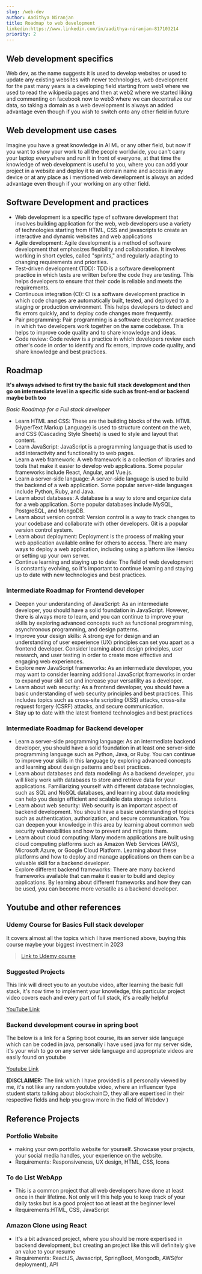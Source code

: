 ```yaml
---
slug: /web-dev
author: Aadithya Niranjan 
title: Roadmap to web development
linkedin:https://www.linkedin.com/in/aadithya-niranjan-817103214
priority: 2
---
```


## Web development specifics

Web dev, as the name suggests it is used to develop websites or used to update any existing websites with newer technologies, web development for the past many years is a developing field starting from web1 where we used to read the wikipedia pages and then at web2 where we started liking and commenting on facebook now to web3 where we can decentralize our data, so taking a domain as a web development is always an added advantage even though if you wish to switch onto any other field in future

## Web development use cases

Imagine you have a great knowledge in AI ML or any other field, but now if you want to show your work to all the people worldwide, you can't carry your laptop everywhere and run it in front of everyone, at that time the knowledge of web development is useful to you, where you can add your project in a website and deploy it to an domain name and access in any device or at any place as i mentioned web development is always an added advantage even though if your working on any other field.

## Software Development and practices

- Web development is a specific type of software development that involves building application for the web, web developers use a variety of technologies starting from HTML, CSS and javascripts to create an interactive and dynamic websites and web applications
- Agile development: Agile development is a method of software development that emphasizes flexibility and collaboration. It involves working in short cycles, called "sprints," and regularly adapting to changing requirements and priorities.
- Test-driven development (TDD): TDD is a software development practice in which tests are written before the code they are testing. This helps developers to ensure that their code is reliable and meets the requirements.
- Continuous integration (CI): CI is a software development practice in which code changes are automatically built, tested, and deployed to a staging or production environment. This helps developers to detect and fix errors quickly, and to deploy code changes more frequently.
- Pair programming: Pair programming is a software development practice in which two developers work together on the same codebase. This helps to improve code quality and to share knowledge and ideas.
- Code review: Code review is a practice in which developers review each other's code in order to identify and fix errors, improve code quality, and share knowledge and best practices.

## Roadmap

**It's always advised to first try the basic full stack development and then go on intermediate level in a specific side such as front-end or backend maybe both too**

_Basic Roadmap for a Full stack developer_

- Learn HTML and CSS: These are the building blocks of the web. HTML (HyperText Markup Language) is used to structure content on the web, and CSS (Cascading Style Sheets) is used to style and layout that content.
- Learn JavaScript: JavaScript is a programming language that is used to add interactivity and functionality to web pages.
- Learn a web framework: A web framework is a collection of libraries and tools that make it easier to develop web applications. Some popular frameworks include React, Angular, and Vue.js.
- Learn a server-side language: A server-side language is used to build the backend of a web application. Some popular server-side languages include Python, Ruby, and Java.
- Learn about databases: A database is a way to store and organize data for a web application. Some popular databases include MySQL, PostgreSQL, and MongoDB.
- Learn about version control: Version control is a way to track changes to your codebase and collaborate with other developers. Git is a popular version control system.
- Learn about deployment: Deployment is the process of making your web application available online for others to access. There are many ways to deploy a web application, including using a platform like Heroku or setting up your own server.
- Continue learning and staying up to date: The field of web development is constantly evolving, so it's important to continue learning and staying up to date with new technologies and best practices.

### Intermediate Roadmap for Frontend developer

- Deepen your understanding of JavaScript: As an intermediate developer, you should have a solid foundation in JavaScript. However, there is always more to learn, and you can continue to improve your skills by exploring advanced concepts such as functional programming, asynchronous programming, and design patterns.
- Improve your design skills: A strong eye for design and an understanding of user experience (UX) principles can set you apart as a frontend developer. Consider learning about design principles, user research, and user testing in order to create more effective and engaging web experiences.
- Explore new JavaScript frameworks: As an intermediate developer, you may want to consider learning additional JavaScript frameworks in order to expand your skill set and increase your versatility as a developer.
- Learn about web security: As a frontend developer, you should have a basic understanding of web security principles and best practices. This includes topics such as cross-site scripting (XSS) attacks, cross-site request forgery (CSRF) attacks, and secure communication.
- Stay up to date with the latest frontend technologies and best practices

### Intermediate Roadmap for Backend developer

- Learn a server-side programming language: As an intermediate backend developer, you should have a solid foundation in at least one server-side programming language such as Python, Java, or Ruby. You can continue to improve your skills in this language by exploring advanced concepts and learning about design patterns and best practices.
- Learn about databases and data modeling: As a backend developer, you will likely work with databases to store and retrieve data for your applications. Familiarizing yourself with different database technologies, such as SQL and NoSQL databases, and learning about data modeling can help you design efficient and scalable data storage solutions.
- Learn about web security: Web security is an important aspect of backend development. You should have a basic understanding of topics such as authentication, authorization, and secure communication. You can deepen your knowledge in this area by learning about common web security vulnerabilities and how to prevent and mitigate them.
- Learn about cloud computing: Many modern applications are built using cloud computing platforms such as Amazon Web Services (AWS), Microsoft Azure, or Google Cloud Platform. Learning about these platforms and how to deploy and manage applications on them can be a valuable skill for a backend developer.
- Explore different backend frameworks: There are many backend frameworks available that can make it easier to build and deploy applications. By learning about different frameworks and how they can be used, you can become more versatile as a backend developer.

## Youtube and other references

### Udemy Course for Basics Full stack developer

It covers almost all the topics which I have mentioned above, buying this course maybe your biggest investment in 2023

> [Link to Udemy course](http://udemy.com/join/login-popup/?next=/course/the-complete-web-development-bootcamp/learn/lecture/18125181#learning-tools)

### Suggested Projects

This link will direct you to an youtube video, after learning the basic full stack, it's now time to implement your knowledge, this particular project video covers each and every part of full stack, it's a really helpful

[YouTube Link]("https://youtu.be/VsUzmlZfYNg")

### Backend development course in spring boot

The below is a link for a Spring boot course, its an server side language which can be coded in java, personally i have used java for my server side, it's your wish to go on any server side language and appropriate videos are easily found on youtube

[Youtube Link]("https://youtu.be/Uh-N_6Lccr4")

**(DISCLAIMER:** The link which I have provided is all personally viewed by me, it's not like any random youtube video, where an influencer type student starts talking about blockchain😑, they all are expertised in their respective fields and help you grow more in the field of Webdev )

## Reference Projects

### Portfolio Website

- making your own portfolio website for yourself. Showcase your projects, your social media handles, your experience on the website.
- Requirements: Responsiveness, UX design, HTML, CSS, Icons

### To do List WebApp

- This is a common project that all web developers have done at least once in their lifetime. Not only will this help you to keep track of your daily tasks but is a good project too at least at the beginner level
- Requirements:HTML, CSS, JavaScript

### Amazon Clone using React

- It's a bit advanced project, where you should be more expertised in backend development, but creating an project like this will definitely give an value to your resume
- Requirements: ReactJS, Javascript, SpringBoot, Mongodb, AWS(for deployment), API
